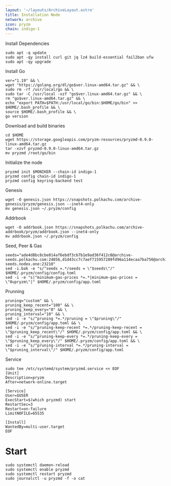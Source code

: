 ```yaml
---
layout: '~/layouts/ArchiveLayout.astro'
title: Installation Node
network: archive
icon: pryzm
chain: indigo-1	
---
```


 Install Dependencies
```
sudo apt -q update
sudo apt -qy install curl git jq lz4 build-essential fail2ban ufw
sudo apt -qy upgrade
```

 Install Go
```
ver="1.19" && \
wget "https://golang.org/dl/go$ver.linux-amd64.tar.gz" && \
sudo rm -rf /usr/local/go && \
sudo tar -C /usr/local -xzf "go$ver.linux-amd64.tar.gz" && \
rm "go$ver.linux-amd64.tar.gz" && \
echo "export PATH=$PATH:/usr/local/go/bin:$HOME/go/bin" >> $HOME/.bash_profile && \
source $HOME/.bash_profile && \
go version
```

 Download and build binaries
```
cd $HOME
wget https://storage.googleapis.com/pryzm-resources/pryzmd-0.9.0-linux-amd64.tar.gz
tar -xzvf pryzmd-0.9.0-linux-amd64.tar.gz
mv pryzmd /root/go/bin
```

 Initialize the node
```
pryzmd init $MONIKER --chain-id indigo-1
pryzmd config chain-id indigo-1
pryzmd config keyring-backend test
```

 Genesis
```
wget -O genesis.json https://snapshots.polkachu.com/archive-genesis/pryzm/genesis.json --inet4-only
mv genesis.json ~/.pryzm/config
```
 Addrbook 
```
wget -O addrbook.json https://snapshots.polkachu.com/archive-addrbook/pryzm/addrbook.json --inet4-only
mv addrbook.json ~/.pryzm/config
```
Seed, Peer & Gas
```
seeds="ade4d8bc8cbe014af6ebdf3cb7b1e9ad36f412c0@archive-seeds.polkachu.com:24856,d1d43cc7c7aef715957289fd96a114ecaa7ba756@archive-seeds.nodex.one:23210"
sed -i.bak -e "s/^seeds =.*/seeds = \"$seeds\"/" $HOME/.pryzm/config/config.toml
sed -i -e "s|^minimum-gas-prices *=.*|minimum-gas-prices = \"0upryzm\"|" $HOME/.pryzm/config/app.toml
```

 Prunning
```
pruning="custom" && \
pruning_keep_recent="100" && \
pruning_keep_every="0" && \
pruning_interval="10" && \
sed -i -e "s/^pruning *=.*/pruning = \"$pruning\"/" $HOME/.pryzm/config/app.toml && \
sed -i -e "s/^pruning-keep-recent *=.*/pruning-keep-recent = \"$pruning_keep_recent\"/" $HOME/.pryzm/config/app.toml && \
sed -i -e "s/^pruning-keep-every *=.*/pruning-keep-every = \"$pruning_keep_every\"/" $HOME/.pryzm/config/app.toml && \
sed -i -e "s/^pruning-interval *=.*/pruning-interval = \"$pruning_interval\"/" $HOME/.pryzm/config/app.toml
```

 Service
```
sudo tee /etc/systemd/system/pryzmd.service << EOF
[Unit]
Description=pryzm
After=network-online.target

[Service]
User=$USER
ExecStart=$(which pryzmd) start
RestartSec=3
Restart=on-failure
LimitNOFILE=65535

[Install]
WantedBy=multi-user.target
EOF
```

# Start
```
sudo systemctl daemon-reload
sudo systemctl enable pryzmd
sudo systemctl restart pryzmd
sudo journalctl -u pryzmd -f -o cat
```
